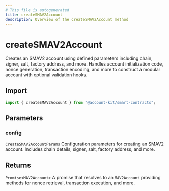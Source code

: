 ```yaml
---
# This file is autogenerated
title: createSMAV2Account
description: Overview of the createSMAV2Account method
---
```


# createSMAV2Account

Creates an SMAV2 account using defined parameters including chain, signer, salt, factory address, and more.
Handles account initialization code, nonce generation, transaction encoding, and more to construct a modular account with optional validation hooks.

## Import

```ts
import { createSMAV2Account } from "@account-kit/smart-contracts";
```

## Parameters

### config

`CreateSMAV2AccountParams`
Configuration parameters for creating an SMAV2 account. Includes chain details, signer, salt, factory address, and more.

## Returns

`Promise<MAV2Account>`
A promise that resolves to an `MAV2Account` providing methods for nonce retrieval, transaction execution, and more.
